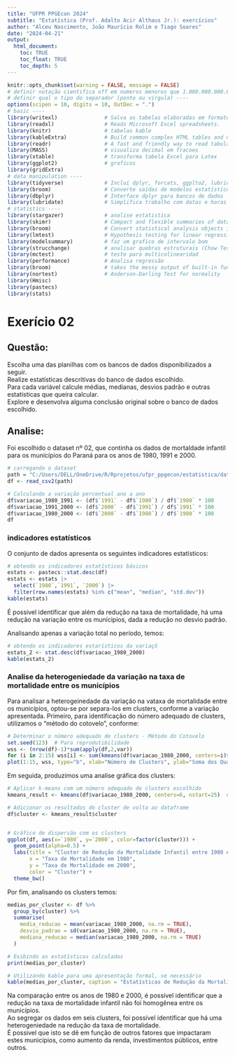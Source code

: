 ```yaml
---
title: "UFPR PPGEcon 2024"
subtitle: "Estatística (Prof. Adalto Acir Althaus Jr.): exercícios"
author: "Alceu Nascimento, João Maurício Rolim e Tiago Soares"
date: "2024-04-21"
output: 
  html_document: 
    toc: TRUE
    toc_float: TRUE
    toc_depth: 5
---
```


```r
knitr::opts_chunk$set(warning = FALSE, message = FALSE)
# definir notação cientifica off em numeros menores que 1.000.000.000.000 ----
# definir qual o tipo do separador (ponto ou virgula) ----
options(scipen = 10, digits = 10, OutDec = ".")
# basic ----
library(writexl)               # Salva as tabelas elaboradas em formato .xls
library(readxl)                # Reads Microsoft Excel spreadsheets.
library(knitr)                 # tabelas kable
library(kableExtra)            # Build common complex HTML tables and manipulate table styles.
library(readr)                 # A fast and friendly way to read tabular data into R.
library(MASS)                  # visualiza decimal em fracoes
library(xtable)                # transforma tabela Excel para Latex
library(ggplot2)               # graficos
library(gridExtra)
# data manipulation ----
library(tidyverse)             # Inclui dplyr, forcats, ggplto2, lubridate, purrr, stringr, tibble, tidyr
library(broom)                 # Converte saídas de modelos estatísticos em tibbles
library(dbplyr)                # Interface dplyr para bancos de dados
library(lubridate)             # Simplifica trabalho com datas e horas
# statistics ----
library(stargazer)             # analise estatistica
library(skimr)                 # Compact and flexible summaries of data, a frictionless, pipeable approach to dealing with summary statistic
library(broom)                 # Convert statistical analysis objects into tidy data frames.
library(lmtest)                # Hypothesis testing for linear regression models.
library(modelsummary)          # faz um grafico de intervalo bom
library(strucchange)           # analisar quebras estruturais (Chow Test)
library(mctest)                # teste para multicolinearidad
library(performance)           # Analisa regressão 
library(broom)                 # takes the messy output of built-in functions in R, such as lm, nls, or t.test, and turns them into tidy tibbles.
library(nortest)               # Anderson-Darling Test for normality
library(Hmisc)
library(pastecs)
library(stats)
```

# Exerício 02

## Questão:  
Escolha uma das planilhas com os bancos de dados disponibilizados a seguir.  
Realize estatísticas descritivas do banco de dados escolhido.  
Para cada variável calcule médias, medianas, desvios padrão e outras estatísticas que queira calcular.  
Explore e desenvolva alguma conclusão original sobre o banco de dados escolhido.  

## Analise:

Foi escolhido o dataset nº 02, que continha os dados de mortaldade infantil para os municípios do Paraná para os anos de 1980, 1991 e 2000.  
```r
# carregando o dataset
path = "C:/Users/DELL/OneDrive/R/Rprojetos/ufpr_ppgecon/estatistica/data/dataset2.csv"
df <- read_csv2(path)

# Calculando a variação percentual ano a ano
df$variacao_1980_1991 <- (df$`1991` - df$`1980`) / df$`1980` * 100
df$variacao_1991_2000 <- (df$`2000` - df$`1991`) / df$`1991` * 100
df$variacao_1980_2000 <- (df$`2000` - df$`1980`) / df$`1980` * 100
df
```


### indicadores estatísticos

O conjunto de dados apresenta os seguintes indicadores estatísticos:

```r
# obtendo os indicadores estatísticos básicos
estats <- pastecs::stat.desc(df)
estats <- estats |> 
  select(`1980`,`1991`, `2000`) |> 
  filter(row.names(estats) %in% c("mean", "median", "std.dev"))
kable(estats)
```

É possivel identificar que além da redução na taxa de mortalidade, há uma redução na variação entre os munícipios, dada a redução no desvio padrão.

Analisando apenas a variação total no período, temos:
```r
# obtendo os indicadores estarísticos da variaçõ
estats_2 <- stat.desc(df$variacao_1980_2000)
kable(estats_2)
```


### Analise da heterogeniedade da variação na taxa de mortalidade entre os municípios

Para analisar a heterogeinedade da variação na vataxa de mortalidade entre os municípios, optou-se por separa-los em clusters, conforme a variação apresentada.
Primeiro, para identificação do número adequado de clusters, utilizamos o "método do cotovelo", conforme:

```r
# Determinar o número adequado de clusters - Método do Cotovelo
set.seed(123)  # Para reprodutibilidade
wss <- (nrow(df)-1)*sum(apply(df,2,var))
for (i in 2:15) wss[i] <- sum(kmeans(df$variacao_1980_2000, centers=i)$withinss)
plot(1:15, wss, type="b", xlab="Número de Clusters", ylab="Soma dos Quadrados Internos")
```

Em seguida, produzimos uma analise gráfica dos clusters:

```r
# Aplicar k-means com um número adequado de clusters escolhido
kmeans_result <- kmeans(df$variacao_1980_2000, centers=6, nstart=25)  # Ajuste o 'centers' conforme necessário

# Adicionar os resultados do cluster de volta ao dataframe
df$cluster <- kmeans_result$cluster


# Gráfico de dispersão com os clusters
ggplot(df, aes(x=`1980`, y=`2000`, color=factor(cluster))) +
  geom_point(alpha=0.5) +
  labs(title = "Cluster de Redução da Mortalidade Infantil entre 1980 e 2000",
       x = "Taxa de Mortalidade em 1980",
       y = "Taxa de Mortalidade em 2000",
       color = "Cluster") +
  theme_bw()
```


Por fim, analisando os clusters temos:

```r

medias_por_cluster <- df %>%
  group_by(cluster) %>%
  summarise(
    media_reducao = mean(variacao_1980_2000, na.rm = TRUE),
    desvio_padrao = sd(variacao_1980_2000, na.rm = TRUE),
    mediana_reducao = median(variacao_1980_2000, na.rm = TRUE)
  )

# Exibindo as estatísticas calculadas
print(medias_por_cluster)

# Utilizando kable para uma apresentação formal, se necessário
kable(medias_por_cluster, caption = "Estatísticas de Redução da Mortalidade Infantil por Cluster")
```

Na comparação entre os anos de 1980 e 2000, é possível identificar que a redução na taxa de mortalidade infantil não foi homogênea entre os municípios.  
Ao segregar os dados em seis clusters, foi possível identificar que há uma heterogeniedade na redução da taxa de mortalidade.   
É possivel que isto se dê em função de outros fatores que impactaram estes municípios, como aumento da renda, investimentos públicos, entre outros.


